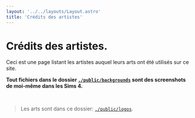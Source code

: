 ```yaml
---
layout: '../../layouts/Layout.astro'
title: 'Crédits des artistes'
---
```



# Crédits des artistes.

Ceci est une page listant les artistes auquel leurs arts ont été utilisés sur ce site.

**Tout fichiers dans le dossier [`./public/backgrounds`](https://github.com/herisdia/herisdia.me/tree/master/public/backgrounds/) sont des screenshots de moi-même dans les Sims 4.**

<br />

> Les arts sont dans ce dossier: [`./public/logos`](https://github.com/herisdia/herisdia.me/tree/master/public/logos/).

<br />

<Credits subtext='Retrouvez (x) sur ' />

<Links>
  <Link color='#b69bc9' first last text='Retour' href='/fr/' />
</Links>
